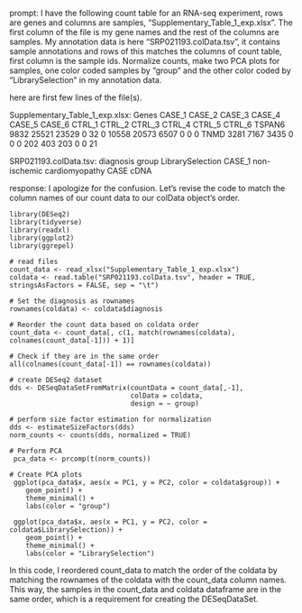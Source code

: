 prompt:
I have the following count table for an RNA-seq experiment, rows are genes and columns are samples, "Supplementary_Table_1_exp.xlsx". The first column of the file is my gene names and the rest of the columns are samples. My annotation data is here  "SRP021193.colData.tsv", it contains sample annotations and rows of this matches the columns of count table, first column is the sample ids. Normalize counts, make two PCA plots for samples, one color coded samples by "group" and the other color coded by "LibrarySelection" in my annotation data.

here are first few lines of the file(s).

Supplementary_Table_1_exp.xlsx:
Genes	CASE_1	CASE_2	CASE_3	CASE_4	CASE_5	CASE_6	CTRL_1	CTRL_2	CTRL_3	CTRL_4	CTRL_5	CTRL_6
TSPAN6	9832	25521	23529	0	32	0	10558	20573	6507	0	0	 0
TNMD	3281	 7167	 3435	0	 0	0	  202	  403	 203	0	0	21


SRP021193.colData.tsv:
	diagnosis	group	LibrarySelection
CASE_1	non-ischemic cardiomyopathy	CASE	cDNA


response:
I apologize for the confusion. Let's revise the code to match the column names of our count data to our colData object's order.

```
library(DESeq2)
library(tidyverse)
library(readxl)
library(ggplot2)
library(ggrepel)

# read files
count_data <- read_xlsx("Supplementary_Table_1_exp.xlsx")
coldata <- read.table("SRP021193.colData.tsv", header = TRUE, stringsAsFactors = FALSE, sep = "\t")

# Set the diagnosis as rownames
rownames(coldata) <- coldata$diagnosis

# Reorder the count data based on coldata order
count_data <- count_data[, c(1, match(rownames(coldata), colnames(count_data[-1])) + 1)]

# Check if they are in the same order
all(colnames(count_data[-1]) == rownames(coldata))

# create DESeq2 dataset
dds <- DESeqDataSetFromMatrix(countData = count_data[,-1],
                              colData = coldata,
                              design = ~ group)

# perform size factor estimation for normalization
dds <- estimateSizeFactors(dds)
norm_counts <- counts(dds, normalized = TRUE)

# Perform PCA
 pca_data <- prcomp(t(norm_counts))

# Create PCA plots
 ggplot(pca_data$x, aes(x = PC1, y = PC2, color = coldata$group)) +
    geom_point() +
    theme_minimal() +
    labs(color = "group")

 ggplot(pca_data$x, aes(x = PC1, y = PC2, color = coldata$LibrarySelection)) +
    geom_point() +
    theme_minimal() +
    labs(color = "LibrarySelection")
```
In this code, I reordered count_data to match the order of the coldata by matching the rownames of the coldata with the count_data column names. This way, the samples in the count_data and coldata dataframe are in the same order, which is a requirement for creating the DESeqDataSet.

